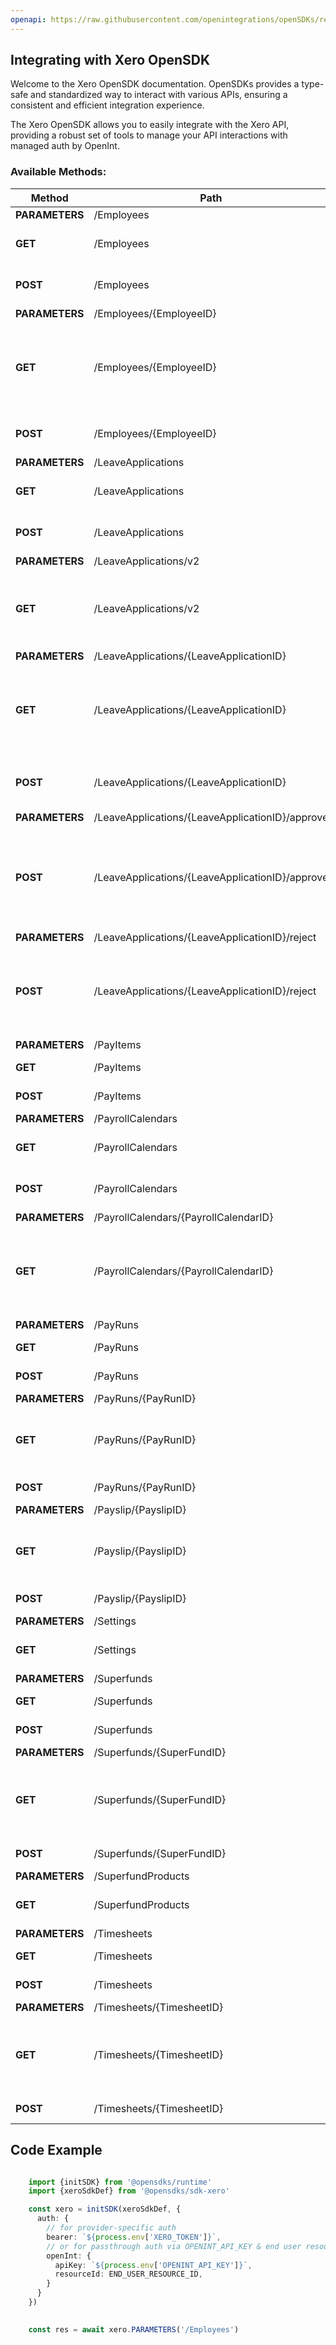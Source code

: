 ```yaml
---
openapi: https://raw.githubusercontent.com/openintegrations/openSDKs/refs/heads/main/sdks/sdk-xero/xero_payroll_au.oas.json
---
```


## Integrating with Xero OpenSDK 

Welcome to the Xero OpenSDK documentation. OpenSDKs provides a type-safe and standardized way to interact with various APIs, ensuring a consistent and efficient integration experience.

The Xero OpenSDK allows you to easily integrate with the Xero API, providing a robust set of tools to manage your API interactions with managed auth by OpenInt. 

### Available Methods:

| Method | Path | Description |
|--------|------|-------------|
| **PARAMETERS** | /Employees | 
| **GET** | /Employees | Searches payroll employees
| **POST** | /Employees | Creates a payroll employee
| **PARAMETERS** | /Employees/{EmployeeID} | 
| **GET** | /Employees/{EmployeeID} | Retrieves an employee's detail by unique employee id
| **POST** | /Employees/{EmployeeID} | Updates an employee's detail
| **PARAMETERS** | /LeaveApplications | 
| **GET** | /LeaveApplications | Retrieves leave applications
| **POST** | /LeaveApplications | Creates a leave application
| **PARAMETERS** | /LeaveApplications/v2 | 
| **GET** | /LeaveApplications/v2 | Retrieves leave applications including leave requests
| **PARAMETERS** | /LeaveApplications/{LeaveApplicationID} | 
| **GET** | /LeaveApplications/{LeaveApplicationID} | Retrieves a leave application by a unique leave application id
| **POST** | /LeaveApplications/{LeaveApplicationID} | Updates a specific leave application
| **PARAMETERS** | /LeaveApplications/{LeaveApplicationID}/approve | 
| **POST** | /LeaveApplications/{LeaveApplicationID}/approve | Approve a requested leave application by a unique leave application id
| **PARAMETERS** | /LeaveApplications/{LeaveApplicationID}/reject | 
| **POST** | /LeaveApplications/{LeaveApplicationID}/reject | Reject a leave application by a unique leave application id
| **PARAMETERS** | /PayItems | 
| **GET** | /PayItems | Retrieves pay items
| **POST** | /PayItems | Creates a pay item
| **PARAMETERS** | /PayrollCalendars | 
| **GET** | /PayrollCalendars | Retrieves payroll calendars
| **POST** | /PayrollCalendars | Creates a Payroll Calendar
| **PARAMETERS** | /PayrollCalendars/{PayrollCalendarID} | 
| **GET** | /PayrollCalendars/{PayrollCalendarID} | Retrieves payroll calendar by using a unique payroll calendar ID
| **PARAMETERS** | /PayRuns | 
| **GET** | /PayRuns | Retrieves pay runs
| **POST** | /PayRuns | Creates a pay run
| **PARAMETERS** | /PayRuns/{PayRunID} | 
| **GET** | /PayRuns/{PayRunID} | Retrieves a pay run by using a unique pay run id
| **POST** | /PayRuns/{PayRunID} | Updates a pay run
| **PARAMETERS** | /Payslip/{PayslipID} | 
| **GET** | /Payslip/{PayslipID} | Retrieves for a payslip by a unique payslip id
| **POST** | /Payslip/{PayslipID} | Updates a payslip
| **PARAMETERS** | /Settings | 
| **GET** | /Settings | Retrieves payroll settings
| **PARAMETERS** | /Superfunds | 
| **GET** | /Superfunds | Retrieves superfunds
| **POST** | /Superfunds | Creates a superfund
| **PARAMETERS** | /Superfunds/{SuperFundID} | 
| **GET** | /Superfunds/{SuperFundID} | Retrieves a superfund by using a unique superfund ID
| **POST** | /Superfunds/{SuperFundID} | Updates a superfund
| **PARAMETERS** | /SuperfundProducts | 
| **GET** | /SuperfundProducts | Retrieves superfund products
| **PARAMETERS** | /Timesheets | 
| **GET** | /Timesheets | Retrieves timesheets
| **POST** | /Timesheets | Creates a timesheet
| **PARAMETERS** | /Timesheets/{TimesheetID} | 
| **GET** | /Timesheets/{TimesheetID} | Retrieves a timesheet by using a unique timesheet id
| **POST** | /Timesheets/{TimesheetID} | Updates a timesheet


## Code Example

```typescript

    import {initSDK} from '@opensdks/runtime'
    import {xeroSdkDef} from '@opensdks/sdk-xero'

    const xero = initSDK(xeroSdkDef, {
      auth: {
        // for provider-specific auth
        bearer: `${process.env['XERO_TOKEN']}`,
        // or for passthrough auth via OPENINT_API_KEY & end user resourceId
        openInt: {
          apiKey: `${process.env['OPENINT_API_KEY']}`,
          resourceId: END_USER_RESOURCE_ID,
        }
      }
    })

    
    const res = await xero.PARAMETERS('/Employees')
```
